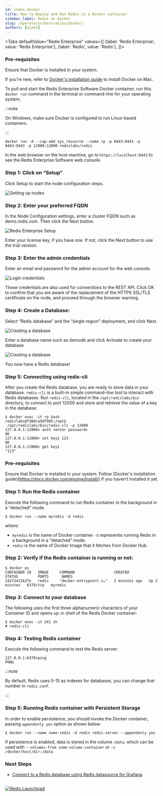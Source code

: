 ```yaml
---
id: index-docker
title: How to Deploy and Run Redis in a Docker container
sidebar_label: Redis on Docker
slug: /operate/orchestration/docker/
authors: [ajeet]
---
```



<Authors frontMatter={frontMatter} />

<Tabs
  defaultValue="Redis Enterprise"
  values={[
    {label: 'Redis Enterprise', value: 'Redis Enterprise'},
    {label: 'Redis', value: 'Redis'},
  ]}>

  <TabItem value="Redis Enterprise" className="has-small-images">

### Pre-requisites

Ensure that Docker is installed in your system.

If you're new, refer to [Docker's installation guide](https://docs.docker.com/docker-for-mac/install/) to install Docker on Mac.

To pull and start the Redis Enterprise Software Docker container, run this `docker run` command in the terminal or command-line for your operating system.

:::note

On Windows, make sure Docker is configured to run Linux-based containers.

:::

```
docker run -d --cap-add sys_resource --name rp -p 8443:8443 -p 9443:9443 -p 12000:12000 redislabs/redis
```

In the web browser on the host machine, go to `https://localhost:8443` to see the Redis Enterprise Software web console.

### Step 1: Click on “Setup”

Click Setup to start the node configuration steps.

![Setting up nodes](images/resoftware-1.png)

### Step 2: Enter your preferred FQDN

In the Node Configuration settings, enter a cluster FQDN such as demo.redis.com. Then click the Next button.

![Redis Enterprise Setup](images/resoftware-2.png)

Enter your license key, if you have one. If not, click the Next button to use the trial version.

### Step 3: Enter the admin credentials

Enter an email and password for the admin account for the web console.

![Login credentials](images/resoftware-4.png)

These credentials are also used for connections to the REST API.
Click OK to confirm that you are aware of the replacement of the HTTPS SSL/TLS certificate on the node, and proceed through the browser warning.

### Step 4: Create a Database:

Select “Redis database” and the “single region” deployment, and click Next.

![Creating a database](images/resoftware-5.png)

Enter a database name such as demodb and click Activate to create your database

![Creating a database](images/resoftware-7.png)

You now have a Redis database!

### Step 5: Connecting using redis-cli

After you create the Redis database, you are ready to store data in your database. `redis-cli` is a built-in simple command-line tool to interact with Redis databases. Run `redis-cli`, located in the `/opt/redislabs/bin` directory, to connect to port 12000 and store and retrieve the value of a key in the database:

```
$ docker exec -it rp bash
redislabs@fd8dca50f905:/opt$
 /opt/redislabs/bin/redis-cli -p 12000
127.0.0.1:12000> auth <enter password>
OK
127.0.0.1:12000> set key1 123
OK
127.0.0.1:12000> get key1
"123"
```

</TabItem>
<TabItem value="Redis">

### Pre-requisites

Ensure that Docker is installed in your system. Follow [Docker's installation guide)[https://docs.docker.com/engine/install/] if you haven’t installed it yet.

### Step 1: Run the Redis container

Execute the following command to run Redis container in the background in a “detached” mode.

```
$ docker run --name myredis -d redis
```

where:

- `myredis` is the name of Docker container
  `-d` representis running Redis in a background in a “detached” mode.
- `redis` is the name of Docker Image that it fetches from Docker Hub.

### Step 2: Verify if the Redis container is running or not:

```
$ docker ps
CONTAINER ID   IMAGE     COMMAND                  CREATED         STATUS         PORTS      NAMES
241f2411637e   redis     "docker-entrypoint.s…"   2 minutes ago   Up 2 minutes   6379/tcp   myredis
```

### Step 3: Connect to your database

The following uses the first three alphanumeric characters of your Container ID and opens up `sh` shell of the Redis Docker container:

```
$ docker exec -it 241 sh
# redis-cli
```

### Step 4: Testing Redis container

Execute the following command to test the Redis server:

```
127.0.0.1:6379>ping
PONG
```

:::note

By default, Redis uses 0-15 as indexes for databases, you can change that number in `redis.conf`.

:::

### Step 5: Running Redis container with Persistent Storage

In order to enable persistence, you should invoke the Docker container, passing `appendonly yes` option as shown below:

```
$ docker run --name some-redis -d redis redis-server --appendonly yes
```

If persistence is enabled, data is stored in the volume `/data`, which can be used with `--volumes-from some-volume-container` or `-v /docker/host/dir:/data`

</TabItem>

</Tabs>

### Next Steps

- [Connect to a Redis database using Redis datasource for Grafana](/explore/redisdatasource/)

##

<div>
  <a
    href="https://launchpad.redis.com"
    target="_blank"
    rel="noopener"
    className="link">
    <img
      src="/img/launchpad.png"
      className="thumb"
      loading="lazy"
      alt="Redis Launchpad"
    />
  </a>
</div>
